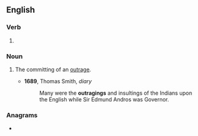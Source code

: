 ==English==

===Verb===
{{head|en|verb form}}

# {{present participle of|en|outrage|nocat=1}}

===Noun===
{{en-noun}}

# {{lb|en|archaic}} The committing of an [[outrage]].
#* '''1689''', Thomas Smith, ''diary''
#*: Many were the '''outragings''' and insultings of the Indians upon the English while Sir Edmund Andros was Governor.

===Anagrams===
* {{anagrams|en|a=agginortu|ragouting}}